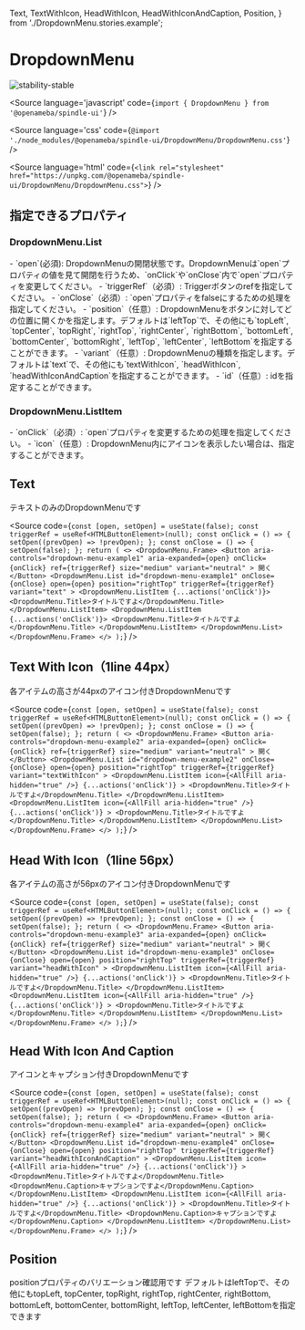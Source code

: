   Text,
  TextWithIcon,
  HeadWithIcon,
  HeadWithIconAndCaption,
  Position,
} from './DropdownMenu.stories.example';

# DropdownMenu

<Meta title="DropdownMenu" component={DropdownMenu} />

![stability-stable](https://img.shields.io/badge/stability-stable-green.svg)

<Source
  language='javascript'
  code={`import { DropdownMenu } from '@openameba/spindle-ui'`}
/>

<Source
  language='css'
  code={`@import './node_modules/@openameba/spindle-ui/DropdownMenu/DropdownMenu.css'`}
/>

<Source
  language='html'
  code={`<link rel="stylesheet" href="https://unpkg.com/@openameba/spindle-ui/DropdownMenu/DropdownMenu.css">`}
/>

## 指定できるプロパティ
### DropdownMenu.List
<Description>
  - `open`(必須): DropdownMenuの開閉状態です。DropdownMenuは`open`プロパティの値を見て開閉を行うため、`onClick`や`onClose`内で`open`プロパティを変更してください。
</Description>
<Description>
  - `triggerRef`（必須）: Triggerボタンのrefを指定してください。
</Description>
<Description>
  - `onClose`（必須）: `open`プロパティをfalseにするための処理を指定してください。
</Description>
<Description>
  - `position`（任意）: DropdownMenuをボタンに対してどの位置に開くかを指定します。デフォルトは`leftTop`で、その他にも`topLeft`, `topCenter`, `topRight`, `rightTop`, `rightCenter`, `rightBottom`, `bottomLeft`, `bottomCenter`, `bottomRight`, `leftTop`, `leftCenter`, `leftBottom`を指定することができます。
</Description>
<Description>
  - `variant`（任意）: DropdownMenuの種類を指定します。デフォルトは`text`で、その他にも`textWithIcon`, `headWithIcon`, `headWithIconAndCaption`を指定することができます。
</Description>
<Description>
  - `id`（任意）: idを指定することができます。
</Description>

### DropdownMenu.ListItem
<Description>
  - `onClick`（必須）: `open`プロパティを変更するための処理を指定してください。
</Description>
<Description>
  - `icon`（任意）: DropdownMenu内にアイコンを表示したい場合は、指定することができます。
</Description>

## Text
<Description>テキストのみのDropdownMenuです</Description>

<Preview withSource="open">
  <Story name="Text">
    <Text />
  </Story>
</Preview>

<Source
  code={`
const [open, setOpen] = useState(false);
const triggerRef = useRef<HTMLButtonElement>(null);
const onClick = () => {
  setOpen((prevOpen) => !prevOpen);
};
const onClose = () => {
  setOpen(false);
};
return (
  <>
    <DropdownMenu.Frame>
      <Button
        aria-controls="dropdown-menu-example1"
        aria-expanded={open}
        onClick={onClick}
        ref={triggerRef}
        size="medium"
        variant="neutral"
      >
        開く
      </Button>
      <DropdownMenu.List
        id="dropdown-menu-example1"
        onClose={onClose}
        open={open}
        position="rightTop"
        triggerRef={triggerRef}
        variant="text"
      >
        <DropdownMenu.ListItem {...actions('onClick')}>
          <DropdownMenu.Title>タイトルですよ</DropdownMenu.Title>
        </DropdownMenu.ListItem>
        <DropdownMenu.ListItem {...actions('onClick')}>
          <DropdownMenu.Title>タイトルですよ</DropdownMenu.Title>
        </DropdownMenu.ListItem>
      </DropdownMenu.List>
    </DropdownMenu.Frame>
  </>
);
  `}
/>

## Text With Icon（1line 44px）
<Description>各アイテムの高さが44pxのアイコン付きDropdownMenuです</Description>

<Preview withSource="open">
  <Story name="Text With Icon">
    <TextWithIcon />
  </Story>
</Preview>

<Source
  code={`
const [open, setOpen] = useState(false);
const triggerRef = useRef<HTMLButtonElement>(null);
const onClick = () => {
  setOpen((prevOpen) => !prevOpen);
};
const onClose = () => {
  setOpen(false);
};
return (
  <>
    <DropdownMenu.Frame>
      <Button
        aria-controls="dropdown-menu-example2"
        aria-expanded={open}
        onClick={onClick}
        ref={triggerRef}
        size="medium"
        variant="neutral"
      >
        開く
      </Button>
      <DropdownMenu.List
        id="dropdown-menu-example2"
        onClose={onClose}
        open={open}
        position="rightTop"
        triggerRef={triggerRef}
        variant="textWithIcon"
      >
        <DropdownMenu.ListItem
          icon={<AllFill aria-hidden="true" />}
          {...actions('onClick')}
        >
          <DropdownMenu.Title>タイトルですよ</DropdownMenu.Title>
        </DropdownMenu.ListItem>
        <DropdownMenu.ListItem
          icon={<AllFill aria-hidden="true" />}
          {...actions('onClick')}
        >
          <DropdownMenu.Title>タイトルですよ</DropdownMenu.Title>
        </DropdownMenu.ListItem>
      </DropdownMenu.List>
    </DropdownMenu.Frame>
  </>
);
  `}
/>

## Head With Icon（1line 56px）
<Description>各アイテムの高さが56pxのアイコン付きDropdownMenuです</Description>

<Preview withSource="open">
  <Story name="Head With Icon">
    <HeadWithIcon />
  </Story>
</Preview>

<Source
  code={`
const [open, setOpen] = useState(false);
const triggerRef = useRef<HTMLButtonElement>(null);
const onClick = () => {
  setOpen((prevOpen) => !prevOpen);
};
const onClose = () => {
  setOpen(false);
};
return (
  <>
    <DropdownMenu.Frame>
      <Button
        aria-controls="dropdown-menu-example3"
        aria-expanded={open}
        onClick={onClick}
        ref={triggerRef}
        size="medium"
        variant="neutral"
      >
        開く
      </Button>
      <DropdownMenu.List
        id="dropdown-menu-example3"
        onClose={onClose}
        open={open}
        position="rightTop"
        triggerRef={triggerRef}
        variant="headWithIcon"
      >
        <DropdownMenu.ListItem
          icon={<AllFill aria-hidden="true" />}
          {...actions('onClick')}
        >
          <DropdownMenu.Title>タイトルですよ</DropdownMenu.Title>
        </DropdownMenu.ListItem>
        <DropdownMenu.ListItem
          icon={<AllFill aria-hidden="true" />}
          {...actions('onClick')}
        >
          <DropdownMenu.Title>タイトルですよ</DropdownMenu.Title>
        </DropdownMenu.ListItem>
      </DropdownMenu.List>
    </DropdownMenu.Frame>
  </>
);
  `}
/>

## Head With Icon And Caption
<Description>アイコンとキャプション付きDropdownMenuです</Description>

<Preview withSource="open">
  <Story name="Head With Icon And Caption">
    <HeadWithIconAndCaption />
  </Story>
</Preview>

<Source
  code={`
const [open, setOpen] = useState(false);
const triggerRef = useRef<HTMLButtonElement>(null);
const onClick = () => {
  setOpen((prevOpen) => !prevOpen);
};
const onClose = () => {
  setOpen(false);
};
return (
  <>
    <DropdownMenu.Frame>
      <Button
        aria-controls="dropdown-menu-example4"
        aria-expanded={open}
        onClick={onClick}
        ref={triggerRef}
        size="medium"
        variant="neutral"
      >
        開く
      </Button>
      <DropdownMenu.List
        id="dropdown-menu-example4"
        onClose={onClose}
        open={open}
        position="rightTop"
        triggerRef={triggerRef}
        variant="headWithIconAndCaption"
      >
        <DropdownMenu.ListItem
          icon={<AllFill aria-hidden="true" />}
          {...actions('onClick')}
        >
          <DropdownMenu.Title>タイトルですよ</DropdownMenu.Title>
          <DropdownMenu.Caption>キャプションですよ</DropdownMenu.Caption>
        </DropdownMenu.ListItem>
        <DropdownMenu.ListItem
          icon={<AllFill aria-hidden="true" />}
          {...actions('onClick')}
        >
          <DropdownMenu.Title>タイトルですよ</DropdownMenu.Title>
          <DropdownMenu.Caption>キャプションですよ</DropdownMenu.Caption>
        </DropdownMenu.ListItem>
      </DropdownMenu.List>
    </DropdownMenu.Frame>
  </>
);
  `}
/>

## Position
<Description>positionプロパティのバリエーション確認用です</Description>
<Description>デフォルトはleftTopで、その他にもtopLeft, topCenter, topRight, rightTop, rightCenter, rightBottom, bottomLeft, bottomCenter, bottomRight, leftTop, leftCenter, leftBottomを指定できます</Description>

<Preview withSource="open">
  <Story name="Position">
    <Position />
  </Story>
</Preview>
